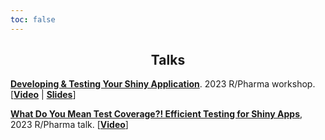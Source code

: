 ```yaml
---
toc: false
---
```


<center>
## Talks
</center>

[**Developing & Testing Your Shiny Application**](https://mjfrigaard.github.io/dev-test-shiny/). 2023 R/Pharma workshop. [[**Video**](https://youtu.be/HApff2wBM2I?si=_Qcl9PD3W8l7PtKQ) | [**Slides**](https://mjfrigaard.github.io/dev-test-shiny/slides/wrkshp.html#/title-slide)]

[**What Do You Mean Test Coverage?! Efficient Testing for Shiny Apps**](https://mjfrigaard.github.io/dev-test-shiny/slides/efficient-tests.html#/title-slide), 2023 R/Pharma talk. [[**Video**](https://vimeo.com/874274218/e94d61f5b5?share=copy)]